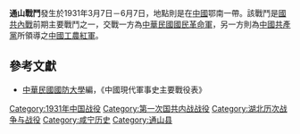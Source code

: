 {{Infobox Military Conflict|
campaign=|
image=|
caption=|
conflict=通山戰鬥|
date=1931年3月7日－6月7日|
place=[[中國|中國]]鄂南|
result=共軍與國軍激戰於黃沙雲溪洞，大畈，小沙坪，路口及桃樹港，紅軍團長袁立生等1300餘人陣亡|
combatant1=中華民國國民革命軍新10師、第一旅|
combatant2=紅軍獨3師、16軍| 
commander1=[[謝彬|謝彬]]、[[劉竹銘|劉竹銘]]|
commander2=[[孔荷寵|孔荷寵]]|
strength1=|
strength2=|
casualties1=|
casualties2=|
}}
'''通山戰鬥'''發生於1931年3月7日－6月7日，地點則是在[[中國|中國]]鄂南一帶。該戰鬥是[[國共內戰|國共內戰]]前期主要戰鬥之一，交戰一方為[[中華民國|中華民國]][[國民革命軍|國民革命軍]]，另一方則為[[中國共產黨|中國共產黨]]所領導之[[中國工農紅軍|中國工農紅軍]]。

==參考文獻==
*[[中華民國|中華民國]][[國防大學_(臺灣)|國防大學]]編，《中國現代軍事史主要戰役表》

{{第一次国共内战}}
{{中国历史小作品}}
{{War-stub}}
[[Category:1931年中国战役|Category:1931年中国战役]]
[[Category:第一次国共内战战役|Category:第一次国共内战战役]]
[[Category:湖北历次战争与战役|Category:湖北历次战争与战役]]
[[Category:咸宁历史|Category:咸宁历史]]
[[Category:通山县|Category:通山县]]
